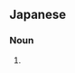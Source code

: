 ==Japanese==
{{ja-kanjitab|お|たま|じゃく|し}}

===Noun===
{{ja-noun|おたまじゃくし|オタマジャクシ}}

# {{rare spelling of|お玉杓子|lang=ja|sort=おたまじゃくし}}